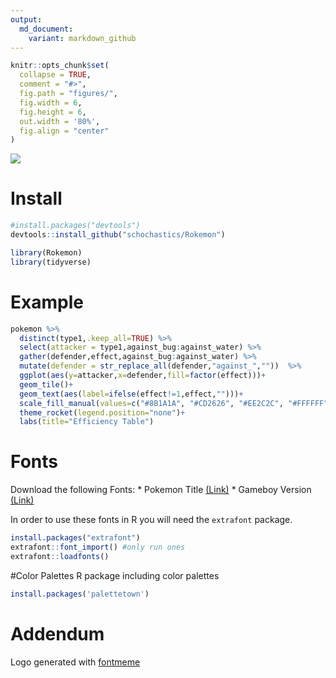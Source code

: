```yaml
---
output:
  md_document:
    variant: markdown_github
---
```


<!-- README.md is generated from README.Rmd. Please edit that file -->

```r
knitr::opts_chunk$set(
  collapse = TRUE,
  comment = "#>",
  fig.path = "figures/",
  fig.width = 6,
  fig.height = 6,
  out.width = '80%',
  fig.align = "center" 
)
```

![](rokemon.png) 


# Install
```r
#install.packages("devtools")
devtools::install_github("schochastics/Rokemon")
```

```r
library(Rokemon)
library(tidyverse)
```


# Example


```r
pokemon %>%
  distinct(type1,.keep_all=TRUE) %>%
  select(attacker = type1,against_bug:against_water) %>%
  gather(defender,effect,against_bug:against_water) %>%
  mutate(defender = str_replace_all(defender,"against_",""))  %>%
  ggplot(aes(y=attacker,x=defender,fill=factor(effect)))+
  geom_tile()+
  geom_text(aes(label=ifelse(effect!=1,effect,"")))+
  scale_fill_manual(values=c("#8B1A1A", "#CD2626", "#EE2C2C", "#FFFFFF", "#00CD00", "#008B00"))+
  theme_rocket(legend.position="none")+
  labs(title="Efficiency Table")
```

# Fonts
Download the following Fonts: 
 * Pokemon Title [(Link)](https://www.dafont.com/pokemon.font) 
 * Gameboy Version [(Link)](https://github.com/Superpencil/pokemon-font/releases/tag/v1.8.1)

In order to use these fonts in R you will need the `extrafont` package.
```R
install.packages("extrafont")
extrafont::font_import() #only run ones
extrafont::loadfonts()
```
#Color Palettes
R package including color palettes 

```R
install.packages('palettetown')
```

# Addendum

Logo generated with [fontmeme](https://fontmeme.com/pokemon-font/)
